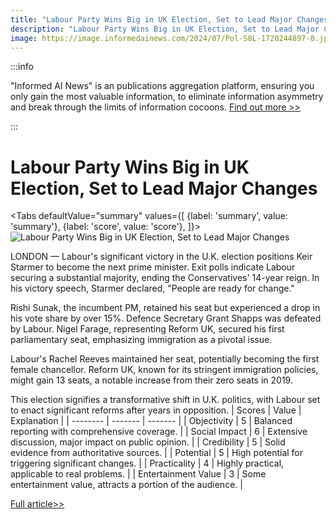 ```yaml
---
title: "Labour Party Wins Big in UK Election, Set to Lead Major Changes"
description: "Labour Party Wins Big in UK Election, Set to Lead Major Changes"
image: https://image.informedainews.com/2024/07/Pol-S8L-1720244897-0.jpg
---
```



:::info

"Informed AI News" is an publications aggregation platform, ensuring you only gain the most valuable information, to eliminate information asymmetry and break through the limits of information cocoons.  [Find out more >>](/)

:::

# Labour Party Wins Big in UK Election, Set to Lead Major Changes


<Tabs
	defaultValue="summary"
	values={[
	{label: 'summary', value: 'summary'},
	{label: 'score', value: 'score'},
]}>
<TabItem value="summary">
<img
  src="https://image.informedainews.com/2024/07/Pol-S8L-1720244897-0.jpg"
  alt="Labour Party Wins Big in UK Election, Set to Lead Major Changes"
/>



LONDON — Labour's significant victory in the U.K. election positions Keir Starmer to become the next prime minister. Exit polls indicate Labour securing a substantial majority, ending the Conservatives' 14-year reign. In his victory speech, Starmer declared, "People are ready for change."

Rishi Sunak, the incumbent PM, retained his seat but experienced a drop in his vote share by over 15%. Defence Secretary Grant Shapps was defeated by Labour. Nigel Farage, representing Reform UK, secured his first parliamentary seat, emphasizing immigration as a pivotal issue.

Labour's Rachel Reeves maintained her seat, potentially becoming the first female chancellor. Reform UK, known for its stringent immigration policies, might gain 13 seats, a notable increase from their zero seats in 2019.

This election signifies a transformative shift in U.K. politics, with Labour set to enact significant reforms after years in opposition.
</TabItem>
<TabItem value="score">
	| Scores     | Value   | Explanation |
	| -------- | ------- | ------- |
	| Objectivity  | 5    | Balanced reporting with comprehensive coverage.    |
	| Social Impact | 6     | Extensive discussion, major impact on public opinion.    |
	| Credibility    | 5    | Solid evidence from authoritative sources.    |
	| Potential    | 5    | High potential for triggering significant changes.    |
	| Practicality    | 4    | Highly practical, applicable to real problems.    |
	| Entertainment Value    | 3    | Some entertainment value, attracts a portion of the audience.    |
</TabItem>
</Tabs>

[Full article>>](https://www.cnbc.com/2024/07/04/uk-election-2024-result-keir-starmers-labour-to-beat-conservatives.html)
